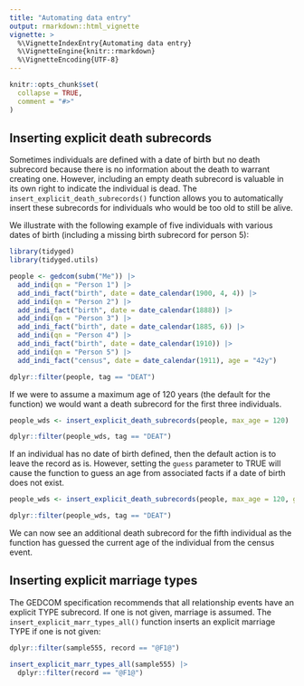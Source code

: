 ```yaml
---
title: "Automating data entry"
output: rmarkdown::html_vignette
vignette: >
  %\VignetteIndexEntry{Automating data entry}
  %\VignetteEngine{knitr::rmarkdown}
  %\VignetteEncoding{UTF-8}
---
```


```r
knitr::opts_chunk$set(
  collapse = TRUE,
  comment = "#>"
)
```

## Inserting explicit death subrecords

Sometimes individuals are defined with a date of birth but no death subrecord because there is no information about the death to warrant creating one. However, including an empty death subrecord is valuable in its own right to indicate the individual is dead. The `insert_explicit_death_subrecords()` function allows you to automatically insert these subrecords for individuals who would be too old to still be alive.

We illustrate with the following example of five individuals with various dates of birth (including a missing birth subrecord for person 5):

```r
library(tidyged)
library(tidyged.utils)

people <- gedcom(subm("Me")) |> 
  add_indi(qn = "Person 1") |> 
  add_indi_fact("birth", date = date_calendar(1900, 4, 4)) |> 
  add_indi(qn = "Person 2") |> 
  add_indi_fact("birth", date = date_calendar(1888)) |>
  add_indi(qn = "Person 3") |> 
  add_indi_fact("birth", date = date_calendar(1885, 6)) |>
  add_indi(qn = "Person 4") |> 
  add_indi_fact("birth", date = date_calendar(1910)) |>
  add_indi(qn = "Person 5") |> 
  add_indi_fact("census", date = date_calendar(1911), age = "42y")

dplyr::filter(people, tag == "DEAT")
```

If we were to assume a maximum age of 120 years (the default for the function) we would want a death subrecord for the first three individuals.  

```r
people_wds <- insert_explicit_death_subrecords(people, max_age = 120)

dplyr::filter(people_wds, tag == "DEAT")
```

If an individual has no date of birth defined, then the default action is to leave the record as is. However, setting the `guess` parameter to TRUE will cause the function to guess an age from associated facts if a date of birth does not exist.

```r
people_wds <- insert_explicit_death_subrecords(people, max_age = 120, guess = TRUE)

dplyr::filter(people_wds, tag == "DEAT")
```

We can now see an additional death subrecord for the fifth individual as the function has guessed the current age of the individual from the census event.

## Inserting explicit marriage types

The GEDCOM specification recommends that all relationship events have an explicit TYPE subrecord. If one is not given, marriage is assumed. The `insert_explicit_marr_types_all()` function inserts an explicit marriage TYPE if one is not given:

```r
dplyr::filter(sample555, record == "@F1@")

insert_explicit_marr_types_all(sample555) |> 
  dplyr::filter(record == "@F1@")
```

